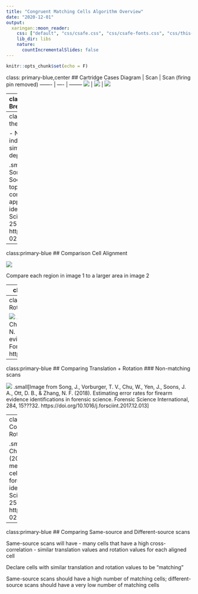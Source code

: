 ```yaml
---
title: "Congruent Matching Cells Algorithm Overview"
date: "2020-12-01"
output:
  xaringan::moon_reader:
    css: ["default", "css/csafe.css", "css/csafe-fonts.css", "css/this-presentation.css"]
    lib_dir: libs
    nature:
      countIncrementalSlides: false
---
```

```r
knitr::opts_chunk$set(echo = F)
```

class: primary-blue,center
## Cartridge Cases
Diagram | Scan | Scan (firing pin removed)
------- | ---- | --------
![](cartridge-anatomy.svg) | ![](fadul1-2.png) | ![](km2_processed.png)

---
class: primary-blue
## Breech Face Comparison

- Cartridge impacts the breech face of the gun during the firing process

- Contact between the full cartridge case and the breech face is not guaranteed

- Matching should allow for areas of the cartridge which do not impact the cartridge case

![](cmc-idea-areas.png)

.small[Image colorized from Song, J., Chu, W., Tong, M., & Soons, J. (2014). 3D topography measurements on correlation cells - A new approach to forensic ballistics identifications. Measurement Science and Technology, 25(6). https://doi.org/10.1088/0957-0233/25/6/064005
]

---
class: primary-blue
## Split the cartridge case into cells
![](correlation-cells.png)

- Number of cells that "match" indicate the amount of similarity
- Obviously dependent on cell grid size

.small[Image colorized from Song, J., Chu, W., Tong, M., & Soons, J. (2014). 3D topography measurements on correlation cells - A new approach to forensic ballistics identifications. Measurement Science and Technology, 25(6). https://doi.org/10.1088/0957-0233/25/6/064005
]


---
class:primary-blue
## Comparison Cell Alignment

![](cmc_illustration.png)

Compare each region in image 1 to a larger area in image 2


---
class:primary-blue
## What about rotation?

Real scans are not aligned precisely

- Scanned at different rotations
- Firing pin may not line up with breech face alignment

![](cartridge-rotation.svg)



---
class:primary-blue
## Comparing Translation + Rotation
### Matching scans

![](cmc-match.png)
.small[Image from Song, J., Vorburger, T. V., Chu, W., Yen, J., Soons, J. A., Ott, D. B., & Zhang, N. F. (2018). Estimating error rates for firearm evidence identifications in forensic science. Forensic Science International, 284, 15???32. https://doi.org/10.1016/j.forsciint.2017.12.013
]
---
class:primary-blue
## Comparing Translation + Rotation
### Non-matching scans

![](cmc-nonmatch.png)
.small[Image from Song, J., Vorburger, T. V., Chu, W., Yen, J., Soons, J. A., Ott, D. B., & Zhang, N. F. (2018). Estimating error rates for firearm evidence identifications in forensic science. Forensic Science International, 284, 15???32. https://doi.org/10.1016/j.forsciint.2017.12.013
]

---
class:primary-blue
## Comparing Translation + Rotation
![](cmc-rotation-translation.png)


.small[Image from Song, J., Chu, W., Tong, M., & Soons, J. (2014). 3D topography measurements on correlation cells - A new approach to forensic ballistics identifications. Measurement Science and Technology, 25(6). https://doi.org/10.1088/0957-0233/25/6/064005
]

---
class:primary-blue
## Comparing Same-source and Different-source scans

Same-source scans will have 
- many cells that have a high cross-correlation
- similar translation values and rotation values for each aligned cell

Declare cells with similar translation and rotation values to be "matching"

Same-source scans should have a high number of matching cells; different-source scans should have a very low number of matching cells